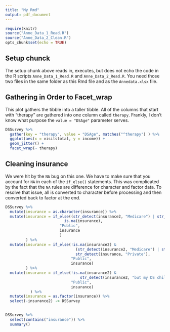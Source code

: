 ---
title: "My Rmd"
output: pdf_document
---

```{r setup, include=FALSE}
require(knitr)
source("Anne_Data_1_Read.R")
source("Anne_Data_2_Clean.R")
opts_chunk$set(echo = TRUE)
```

## Setup chunck

The setup chunk above reads in, executes, but does not echo the code in the R scripts `Anne_Data_1_Read.R` and `Anne_Data_2_Read.R`.  You need those two files in the same folder as this Rmd file and as the `Annedata.xlsx` file.

## Gathering in Order to Facet_wrap

This plot gathers the tibble into a taller tibble.  All of the columns that start with "therapy" are gathered into one column called `therapy`.  Frankly, I don't know what purpose the `value = "DSAge"` parameter serves.

```{r}


DSSurvey %>% 
  gather(key = "therapy", value = "DSAge", matches("^therapy") ) %>% 
  ggplot(aes(x = visitstotal, y = income)) + 
  geom_jitter() +
  facet_wrap(~ therapy)

```

## Cleaning insurance

We were hit by the `NA` bug on this one.  We have to make sure that you account for `NA` in each of the `if_else()` statements.  This was complicated by the fact that the `NA` rules are difference for character and factor data.  To resolve that issue, all is converted to character before processing and then converted back to factor at the end.

```{r}
DSSurvey %>% 
  mutate(insurance = as.character(insurance)) %>% 
  mutate(insurance = if_else((str_detect(insurance2, "Medicare") | str_detect(insurance2, "Medicaid")) &
                          is.na(insurance),
                        "Public",
                        insurance
                        )
         ) %>% 
  mutate(insurance = if_else(!is.na(insurance2) &
                               (str_detect(insurance2, "Medicare") | str_detect(insurance2, "Medicaid")) &
                               str_detect(insurance, "Private"),
                             "Public",
                             insurance)
         ) %>% 
  mutate(insurance = if_else(!is.na(insurance2) &
                                 str_detect(insurance2, "but my DS child is only co"),
                             "Public",
                             insurance)
           ) %>% 
  mutate(insurance = as.factor(insurance)) %>% 
  select(-insurance2) -> DSSurvey
  

DSSurvey %>% 
  select(contains("insurance")) %>% 
  summary()


  
```



